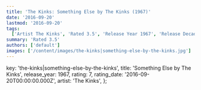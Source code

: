 ```yaml
---
title: 'The Kinks: Something Else by The Kinks (1967)'
date: '2016-09-20'
lastmod: '2016-09-20'
tags:
  ['Artist The Kinks', 'Rated 3.5', 'Release Year 1967', 'Release Decade 1960']
summary: 'Rated 3.5'
authors: ['default']
images: ['/content/images/the-kinks|something-else-by-the-kinks.jpg']
---
```


  key: 'the-kinks|something-else-by-the-kinks',
  title: 'Something Else by The Kinks',
  release_year: 1967,
  rating: 7,
  rating_date: '2016-09-20T00:00:00.000Z',
  artist: 'The Kinks',
};

<MusicRating data={data} />
